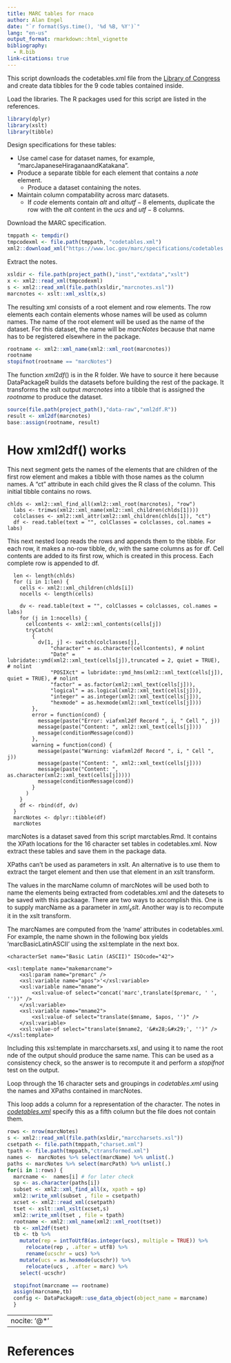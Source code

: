 ```yaml
---
title: MARC tables for rnaco
author: Alan Engel
date: "`r format(Sys.time(), '%d %B, %Y')`"
lang: "en-us"
output_format: rmarkdown::html_vignette
bibliography: 
  - R.bib
link-citations: true
---
```


This script downloads the codetables.xml file from the
[Library of Congress](https://www.loc.gov/marc/specifications/codetables.xml "MARC specification")
and create data tibbles for the 9 code tables contained inside.

Load the libraries. The R packages used for this script are listed in the references.

```r
library(dplyr)
library(xslt)
library(tibble)
```

Design specifications for these tables:

* Use camel case for dataset names, for example, "marcJapaneseHiraganaandKatakana".
* Produce a separate tibble for each element that contains a $note$ element.
  + Produce a dataset containing the notes.
* Maintain column compatability across marc datasets.
  + If $code$ elements contain $alt$ and $altutf-8$ elements, duplicate
  the row with the $alt$ content in the $ucs$ and $utf-8$ columns.

Download the MARC specification.

```r
tmppath <- tempdir()
tmpcodexml <- file.path(tmppath, "codetables.xml")
xml2::download_xml("https://www.loc.gov/marc/specifications/codetables.xml", tmpcodexml)

```

Extract the notes.

```r
xsldir <- file.path(project_path(),"inst","extdata","xslt")
x <- xml2::read_xml(tmpcodexml)
s <- xml2::read_xml(file.path(xsldir,"marcnotes.xsl"))
marcnotes <- xslt::xml_xslt(x,s)

```

The resulting xml consists of a root element and row elements.
The row elements each contain elements whose names will be used
as column names. The name of the root element will be used as
the name of the dataset. For this dataset, the name will be
_marcNotes_ because that name has to be registered elsewhere
in the package.

```r
rootname <- xml2::xml_name(xml2::xml_root(marcnotes))
rootname
stopifnot(rootname == "marcNotes")
```

The function $xml2df()$ is in the R folder. We have to source it here
because DataPackageR builds the datasets before building the rest of the
package. It transforms the xslt output $marcnotes$ into a tibble
that is assigned the $rootname$ to produce the dataset.

```r
source(file.path(project_path(),"data-raw","xml2df.R"))
result <- xml2df(marcnotes)
base::assign(rootname, result)
```

# How xml2df() works

This next segment gets the names of the elements that
are children of the first row element and makes a tibble
with those names as the column names. A "ct" attribute
in each child gives the R class of the column. This initial
tibble contains no rows.

```
chlds <- xml2::xml_find_all(xml2::xml_root(marcnotes), "row")
  labs <- trimws(xml2::xml_name(xml2::xml_children(chlds[1])))
  colclasses <- xml2::xml_attr(xml2::xml_children(chlds[1]), "ct")
  df <- read.table(text = "", colClasses = colclasses, col.names = labs)
```

This next nested loop reads the rows and appends them to the tibble.
For each row, it makes a no-row tibble, dv, with the same columns as
for df. Cell contents are added to its first row, which is created
in this process. Each complete row is appended to df.

```
  len <- length(chlds)
  for (i in 1:len) {
    cells <- xml2::xml_children(chlds[i])
    nocells <- length(cells)

    dv <- read.table(text = "", colClasses = colclasses, col.names = labs)
    for (j in 1:nocells) {
      cellcontents <- xml2::xml_contents(cells[j])
      tryCatch(
        {
          dv[1, j] <- switch(colclasses[j],
              "character" = as.character(cellcontents), # nolint
              "Date" = lubridate::ymd(xml2::xml_text(cells[j]),truncated = 2, quiet = TRUE), # nolint
              "POSIXct" = lubridate::ymd_hms(xml2::xml_text(cells[j]), quiet = TRUE), # nolint
              "factor" = as.factor(xml2::xml_text(cells[j])),
              "logical" = as.logical(xml2::xml_text(cells[j])),
              "integer" = as.integer(xml2::xml_text(cells[j])),
              "hexmode" = as.hexmode(xml2::xml_text(cells[j])))
        },
        error = function(cond) {
          message(paste("Error: viafxml2df Record ", i, " Cell ", j))
          message(paste("Content: ", xml2::xml_text(cells[j])))
          message(conditionMessage(cond))
        },
        warning = function(cond) {
          message(paste("Warning: viafxml2df Record ", i, " Cell ", j))
          message(paste("Content: ", xml2::xml_text(cells[j])))
          message(paste("Content: ", as.character(xml2::xml_text(cells[j]))))
          message(conditionMessage(cond))
        }
      )
    }
    df <- rbind(df, dv)
  }
  marcNotes <- dplyr::tibble(df)
  marcNotes
```

marcNotes is a dataset saved from this script marctables.Rmd.
It contains the XPath locations for the 16 character
set tables in codetables.xml. Now extract these tables and
save them in the package data.

XPaths can't be used as parameters in xslt. An alternative is to use
them to extract the target element and then use that element in an
xslt transform.

The values in the marcName column of marcNotes will be used both to
name the elements being extracted from codetables.xml and the datesets
to be saved with this packaage. There are two ways to accomplish this.
One is to supply marcName as a parameter in $xml_xslt$. Another way
is to recompute it in the xslt transform.

The marcNames are computed from the 'name' attributes in codetables.xml.
For example, the name shown in the following box yields 'marcBasicLatinASCII'
using the xsl:template in the next box.

```
<characterSet name="Basic Latin (ASCII)" ISOcode="42">
```

```
<xsl:template name="makemarcname">
    <xsl:param name="premarc" />
    <xsl:variable name="apos">'</xsl:variable>
    <xsl:variable name="mname">
        <xsl:value-of select="concat('marc',translate($premarc, ' ', ''))" />
    </xsl:variable>
    <xsl:variable name="mname2">
        <xsl:value-of select="translate($mname, $apos, '')" />
    </xsl:variable>
    <xsl:value-of select="translate($mname2, '&#x28;&#x29;', '')" />
</xsl:template>

```

Including this xsl:template in marccharsets.xsl, and using it to name the root nde of the
output should produce the same name. This can be used as a consistency check, so
the answer is to recompute it and perform a $stopifnot$ test on the output.

Loop through the 16 character sets and groupings in $codetables.xml$ using the
names and XPaths contained in marcNotes.

This loop adds a column for a representation of the character. The notes in 
[$codetables.xml$](https://www.loc.gov/marc/specifications/codetables.xml "MARC specification")
specify this as a fifth column but the file does not contain them.

```r
rows <- nrow(marcNotes)
s <- xml2::read_xml(file.path(xsldir,"marccharsets.xsl"))
csetpath <- file.path(tmppath,"charset.xml")
tpath <- file.path(tmppath,"ctransformed.xml")
names <-  marcNotes %>% select(marcName) %>% unlist(.)
paths <- marcNotes %>% select(marcPath) %>% unlist(.)
for(i in 1:rows) {
  marcname <-  names[i] # for later check
  sp <- as.character(paths[i])
  subset <- xml2::xml_find_all(x, xpath = sp)
  xml2::write_xml(subset , file = csetpath)
  xcset <- xml2::read_xml(csetpath)
  tset <- xslt::xml_xslt(xcset,s)
  xml2::write_xml(tset , file = tpath)
  rootname <- xml2::xml_name(xml2::xml_root(tset))
  tb <- xml2df(tset)
  tb <- tb %>% 
    mutate(rep = intToUtf8(as.integer(ucs), multiple = TRUE)) %>% 
	  relocate(rep , .after = utf8) %>% 
	  rename(ucschr = ucs) %>% 
    mutate(ucs = as.hexmode(ucschr)) %>% 
	  relocate(ucs , .after = marc) %>% 
    select(-ucschr)

  stopifnot(marcname == rootname)
  assign(marcname,tb)
  config <- DataPackageR::use_data_object(object_name = marcname)
  }

```


---
nocite: '@*'
---

# References
